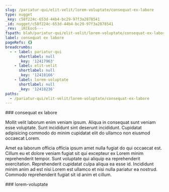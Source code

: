 ```yaml
---
slug: /pariatur-qui/elit-velit/lorem-voluptate/consequat-ex-labore
type: nugget
_key: c58f224c-653d-44b4-bc29-97f3a2878541
_id: nugget/c58f224c-653d-44b4-bc29-97f3a2878541
_rev: _iKCEoc6---
fspath: blah/pariatur-qui/elit-velit/lorem-voluptate/consequat-ex-labore.md
label: consequat ex labore
pageRefs: {}
breadcrumbs:
  - - label: pariatur-qui
      shortlabel: null
      _key: '12417963'
    - label: elit-velit
      shortlabel: null
      _key: '12418166'
    - label: lorem-voluptate
      shortlabel: null
      _key: '12418236'
paths:
  - /pariatur-qui/elit-velit/lorem-voluptate/consequat-ex-labore
---
```


<NuggetArea>
<Nugget slug="/pariatur-qui/elit-velit/lorem-voluptate/consequat-ex-labore" type="nugget" _key="c58f224c-653d-44b4-bc29-97f3a2878541" _id="nugget/c58f224c-653d-44b4-bc29-97f3a2878541" _rev="_iKCEoc6---" fspath="blah/pariatur-qui/elit-velit/lorem-voluptate/consequat-ex-labore.md" label="consequat ex labore" paths="/pariatur-qui/elit-velit/lorem-voluptate/consequat-ex-labore">
<NuggetBody>
### consequat ex labore

Mollit velit laborum enim veniam ipsum. Aliqua in consequat sunt veniam esse voluptate. Sunt incididunt sint deserunt incididunt. Cupidatat adipisicing commodo do minim cupidatat elit do ullamco non eiusmod occaecat Lorem.

Amet ea laborum officia officia ipsum amet nulla fugiat do qui occaecat est. Cillum eu et dolore veniam fugiat sit qui excepteur ex Lorem minim reprehenderit tempor. Sunt voluptate qui aliquip ea reprehenderit exercitation. Reprehenderit cupidatat culpa aliqua ea esse id. Incididunt minim anim ad est nisi Lorem est ullamco et nisi nulla pariatur ea nostrud. Commodo reprehenderit fugiat sit id anim et cillum.

</NuggetBody>
<Breadcrumbs>
<Crumbs>
<Crumb _key="12417963" label="pariatur-qui" /><Crumb _key="12418166" label="elit-velit" /><Crumb _key="12418236" label="lorem-voluptate" />
</Crumbs>
</Breadcrumbs>
</Nugget>

<NuggetsInbound>
</NuggetsInbound>
<NuggetsOutbound>
</NuggetsOutbound>
</NuggetArea>
<PassagesInbound>
<Passage direction="inbound" type="passage" _key="12418236" _id="passage/12418236" _rev="_iKCEoc2---" label="lorem-voluptate" passage="lorem-voluptate" fspath="blah/pariatur-qui/elit-velit/lorem-voluptate" paths="/pariatur-qui/elit-velit/lorem-voluptate" slug="/pariatur-qui/elit-velit/lorem-voluptate">
<NuggetBody>
### lorem-voluptate

</NuggetBody>
<Breadcrumbs>
<Crumbs>
<Crumb _key="12417963" label="pariatur-qui" /><Crumb _key="12418166" label="elit-velit" />
</Crumbs>
</Breadcrumbs>
</Passage>

</PassagesInbound>
<PassagesOutbound>
</PassagesOutbound>